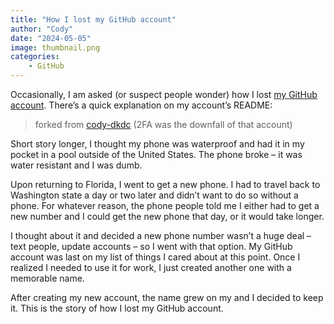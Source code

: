 ```yaml
---
title: "How I lost my GitHub account"
author: "Cody"
date: "2024-05-05"
image: thumbnail.png
categories: 
    - GitHub
---
```


Occasionally, I am asked (or suspect people wonder) how I lost [my GitHub account](https://github.com/lostmygithubaccount). There's a quick explanation on my account's README:

> forked from [cody-dkdc](https://github.com/cody-dkdc) (2FA was the downfall of that account)

Short story longer, I thought my phone was waterproof and had it in my pocket in a pool outside of the United States. The phone broke -- it was water resistant and I was dumb.

Upon returning to Florida, I went to get a new phone. I had to travel back to Washington state a day or two later and didn't want to do so without a phone. For whatever reason, the phone people told me I either had to get a new number and I could get the new phone that day, or it would take longer.

I thought about it and decided a new phone number wasn't a huge deal -- text people, update accounts -- so I went with that option. My GitHub account was last on my list of things I cared about at this point. Once I realized I needed to use it for work, I just created another one with a memorable name.

After creating my new account, the name grew on my and I decided to keep it. This is the story of how I lost my GitHub account.

